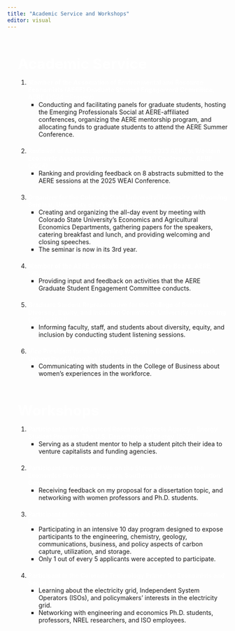 ```yaml
---
title: "Academic Service and Workshops"
editor: visual
---
```


<ol class="white-bullets-ol">

<div style="margin-top:4em;"></div>

<span style="color:white; font-size:25pt;">**Academic Service**</span>

1. <span style="color:white">**Member of the Association of Environmental and Resource Economists (AERE) Graduate Student Engagement Committee, AERE** (2024 -- Present)</span>
   - Conducting and facilitating panels for graduate students, hosting the Emerging Professionals Social at AERE-affiliated conferences, organizing the AERE mentorship program, and allocating funds to graduate students to attend the AERE Summer Conference.

<div style="margin-top:1.5em;"></div>

2. <span style="color:white">**Reviewer of Abstract Submissions for the 2025 AERE at Western Economic Association International (WEAI) Conference, AERE** (2024)</span>
   - Ranking and providing feedback on 8 abstracts submitted to the AERE sessions at the 2025 WEAI Conference.

<div style="margin-top:1.5em;"></div>

3. <span style="color:white">**Organizer for the Colorado State University/University of Wyoming Seminar, University of Wyoming** (2023 -- 2024)</span>
   - Creating and organizing the all-day event by meeting with Colorado State University's Economics and Agricultural Economics Departments, gathering papers for the speakers, catering breakfast and lunch, and providing welcoming and closing speeches.
   - The seminar is now in its 3rd year.

<div style="margin-top:1.5em;"></div>

4. <span style="color:white">**Member of the AERE Graduate Student Advisory Board, AERE** (2023)</span>
   - Providing input and feedback on activities that the AERE Graduate Student Engagement Committee conducts.

<div style="margin-top:1.5em;"></div>

5. <span style="color:white">**Graduate Student Representative for the College of Business Diversity, Equity, and Inclusion Committee, University of Wyoming** (2021 -- 2022)</span>
   - Informing faculty, staff, and students about diversity, equity, and inclusion by conducting student listening sessions.

<div style="margin-top:1.5em;"></div>

6. <span style="color:white">**Vice President for the Wyoming Women in Economics Network, University of Wyoming** (2021 -- 2022)</span>
   - Communicating with students in the College of Business about women's experiences in the workforce.

<div style="margin-top:4em;"></div>

<span style="color:white; font-size:25pt;"> **Workshops**</span>

1. <span style="color:white">**Participant in the Advanced Research Projects Agency - Energy Student Program, The U.S. Department of Energy** (2023)</span>
   - Serving as a student mentor to help a student pitch their idea to venture capitalists and funding agencies.

<div style="margin-top:1.5em;"></div>

2. <span style="color:white">**Participant in the Committee on the Status of Women in the Economics Profession Program, Southern Economic Association Conference** (2022)</span>
   - Receiving feedback on my proposal for a dissertation topic, and networking with women professors and Ph.D. students.

<div style="margin-top:1.5em;"></div>

3. <span style="color:white">**Participant in the Research Experience in Carbon Sequestration Program, The U.S. Department of Energy** (2022)</span>
   - Participating in an intensive 10 day program designed to expose participants to the engineering, chemistry, geology, communications, business, and policy aspects of carbon capture, utilization, and storage.
   - Only 1 out of every 5 applicants were accepted to participate.

<div style="margin-top:1.5em;"></div>

4. <span style="color:white">**Participant in the Colorado Technology Primer for Economists and Social Scientists, Colorado School of Mines** (2021)</span>
   - Learning about the electricity grid, Independent System Operators (ISOs), and policymakers' interests in the electricity grid.
   - Networking with engineering and economics Ph.D. students, professors, NREL researchers, and ISO employees.

</ol>